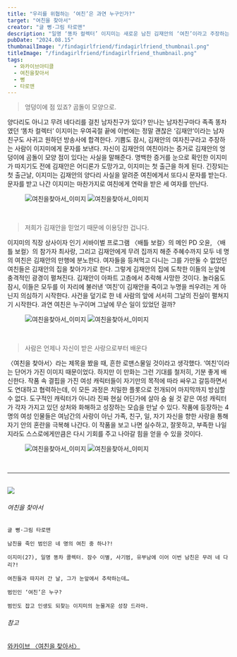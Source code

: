 ```yaml
---
title: "우리를 위협하는 ‘여친’은 과연 누구인가?"
target: "여친을 찾아서"
creator: "글 뻥·그림 타로맨"
description: "일명 ‘똥차 컬렉터’ 이지미는 새로운 남친 김재안의 ‘여친’이라고 주장하는 사람에게 연락을 받게 된다. 문자를 받고 달려간 장소에서 무려 세 명의 여자를 만나게 된다."
pubDate: "2024.08.15"
thumbnailImage: "/findagirlfriend/findagirlfriend_thumbnail.png"
titleImage: "/findagirlfriend/findagirlfriend_thumbnail.png"
tags:
  - 와카이브아티클
  - 여친을찾아서
  - 뻥
  - 타로맨
---
```


> 엉덩이에 점 있죠? 곰돌이 모양으로.

양다리도 아니고 무려 네다리를 걸친 남자친구가 있다? 만나는 남자친구마다 족족 똥차였던 ‘똥차 컬렉터’ 이지미는 우여곡절 끝에 이번에는 정말 괜찮은 ‘김재안’이라는 남자친구도 사귀고 원하던 방송사에 합격한다. 기쁨도 잠시, 김재안의 여자친구라고 주장하는 사람이 이지미에게 문자를 보낸다. 자신이 김재안의 여친이라는 증거로 김재안의 엉덩이에 곰돌이 모양 점이 있다는 사실을 말해준다. 명백한 증거를 눈으로 확인한 이지미가 따지기도 전에 김재안은 어디론가 도망가고, 이지미는 첫 출근을 하게 된다. 긴장되는 첫 출근날, 이지미는 김재안의 양다리 사실을 알려준 여친에게서 또다시 문자를 받는다. 문자를 받고 나간 이지미는 마찬가지로 여친에게 연락을 받은 세 여자를 만난다.

<figure>
  <img src="/findagirlfriend/findagirlfriend_content1.jpg" alt="여친을찾아서_이미지"/>
  <img src="/findagirlfriend/findagirlfriend_content2.jpg" alt="여친을찾아서_이미지"/>
</figure>

<br />

> 저희가 김재안을 믿었기 때문에 이용당한 겁니다.

이지미의 직장 상사이자 인기 서바이벌 프로그램 〈배틀 보컬〉의 메인 PD 오윤, 〈배틀 보컬〉의 참가자 최사랑, 그리고 김재안에게 무려 집까지 해준 주혜수까지 모두 네 명의 여친은 김재안의 만행에 분노한다. 여자들을 등쳐먹고 다니는 그를 가만둘 수 없었던 여친들은 김재안의 집을 찾아가기로 한다. 그렇게 김재안의 집에 도착한 이들의 눈앞에 충격적인 광경이 펼쳐진다. 김재안이 아파트 고층에서  추락해 사망한 것이다. 놀라움도 잠시, 이들은 모두를 이 자리에 불러낸 ‘여친’이 김재안을 죽이고 누명을 씌우려는 게 아닌지 의심하기 시작한다. 사건을 덮기로 한 네 사람의 앞에 서서히 그날의 진실이 펼쳐지기 시작한다. 과연 여친은 누구이며 그날에 무슨 일이 있었던 걸까?

<figure>
  <img src="/findagirlfriend/findagirlfriend_content3.jpg" alt="여친을찾아서_이미지"/>
  <img src="/findagirlfriend/findagirlfriend_content4.jpg" alt="여친을찾아서_이미지"/>
</figure>

<br />

> 사람은 언제나 자신이 받은 사랑으로부터 배운다

〈여친을 찾아서〉라는 제목을 봤을 때, 흔한 로맨스물일 것이라고 생각했다. ‘여친’이라는 단어가 가진 이미지 때문이었다. 하지만 이 만화는 그런 기대를 철저히, 기분 좋게 배신한다. 작품 속 결핍을 가진 여성 캐릭터들이 자기만의 목적에 따라 싸우고 갈등하면서도 연대하고 협력하는데,  이 모든 과정은 치밀한 플롯으로 전개되어 마지막까지 방심할 수 없다. 도구적인 캐릭터가 아니라 진짜 현실 어딘가에 살아 숨 쉴 것 같은 여성 캐릭터가 각자 가지고 있던 상처와 화해하고 성장하는 모습을 만날 수 있다. 작품에 등장하는 4명의 여성 인물들은 여남간의 사랑이 아닌 가족, 친구, 일, 자기 자신을 향한 사랑을 통해 자기 안의 혼란을 극복해 나간다. 이 작품을 보고 나면 실수하고, 잘못하고, 부족한 나일지라도 스스로에게만큼은 다시 기회를 주고 나아갈 힘을 얻을 수 있을 것이다.

<figure>
  <img src="/findagirlfriend/findagirlfriend_content5.jpg" alt="여친을찾아서_이미지"/>
  <img src="/findagirlfriend/findagirlfriend_content6.jpg" alt="여친을찾아서_이미지"/>
</figure>

<br />

---

<br />

<div class="target_introduce">
  <img src="/findagirlfriend/findagirlfriend_book.jpg" />

  <div>
    <h6>여친을 찾아서</h6>

    글 뻥·그림 타로맨

    남친을 죽인 범인은 네 명의 여친 중 하나?!

    이지미(27), 일명 똥차 콜렉터. 잠수 이별, 사기범, 유부남에 이어 이번 남친은 무려 네 다리?!
    
    여친들과 따지러 간 날, 그가 눈앞에서 추락하는데…
    
    범인인 ‘여친’은 누구?
    
    범인도 잡고 인생도 되찾는 이지미의 눈물겨운 성장 드라마.

  </div>
</div>

<div class="relations">
  <h6>참고</h6>
  <a href="https://www.womynarchive.com?s=여친을 찾아서" target="_blank">
    와카이브 〈여친을 찾아서〉
  </a>
</div>
